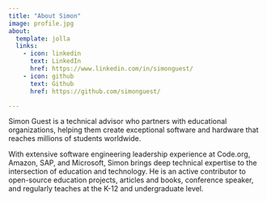 ```yaml
---
title: "About Simon"
image: profile.jpg
about:
  template: jolla
  links:
    - icon: linkedin
      text: LinkedIn
      href: https://www.linkedin.com/in/simonguest/
    - icon: github
      text: Github
      href: https://github.com/simonguest/

---
```


Simon Guest is a technical advisor who partners with educational organizations, helping them create exceptional software and hardware that reaches millions of students worldwide.

With extensive software engineering leadership experience at Code.org, Amazon, SAP, and Microsoft, Simon brings deep technical expertise to the intersection of education and technology. He is an active contributor to open-source education projects, articles and books, conference speaker, and regularly teaches at the K-12 and undergraduate level.